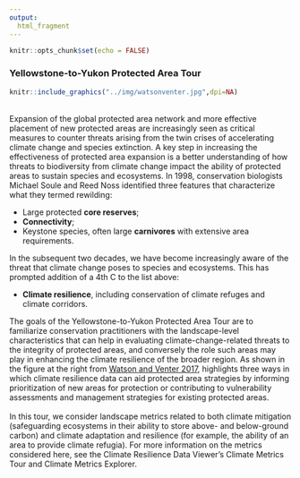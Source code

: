 ```yaml
---
output:
  html_fragment
---
```

```r
knitr::opts_chunk$set(echo = FALSE)
```
### **Yellowstone-to-Yukon Protected Area Tour**

```r
knitr::include_graphics("../img/watsonventer.jpg",dpi=NA)
```
<br>
Expansion of the global protected area network and more effective placement of new protected areas are increasingly seen as critical measures to counter threats arising from the twin crises of accelerating climate change and species extinction. A key step in increasing the effectiveness of protected area expansion is a better understanding of how threats to biodiversity from climate change impact the ability of protected areas to sustain species and ecosystems. In 1998, conservation biologists Michael Soule and Reed Noss identified three features that characterize what they termed rewilding:


  * Large protected **core reserves**;
  * **Connectivity**;
  * Keystone species, often large **carnivores** with extensive area requirements.


In the subsequent two decades, we have become increasingly aware of the threat that climate change poses to species and ecosystems. This has prompted addition of a 4th C to the list above:

  * **Climate resilience**, including conservation of climate refuges and climate corridors.

The goals of the Yellowstone-to-Yukon Protected Area Tour are to familiarize conservation practitioners with the landscape-level characteristics that can help in evaluating climate-change-related threats to the integrity of protected areas, and conversely the role such areas may play in enhancing the climate resilience of the broader region. As shown in the figure at the right from [Watson and Venter 2017](https://www.nature.com/articles/nature24144), highlights three ways in which climate resilience data can aid protected area strategies by informing prioritization of new areas for protection or contributing to vulnerability assessments and management strategies for existing protected areas.
<br>
<br>
In this tour, we consider landscape metrics related to both climate mitigation (safeguarding ecosystems in their ability to store above- and below-ground carbon) and climate adaptation and resilience (for example, the ability of an area to provide climate refugia). For more information on the metrics considered here, see the Climate Resilience Data Viewer's Climate Metrics Tour and Climate Metrics Explorer.

